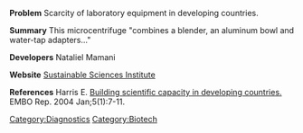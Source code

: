 '''Problem'''
Scarcity of laboratory equipment in developing countries.
 
 
'''Summary'''
This microcentrifuge "combines a blender, an aluminum bowl and water-tap adapters..."
  
'''Developers'''
Nataliel Mamani
 
'''Website'''
[http://www.ssilink.org/index-2.html Sustainable Sciences Institute]
  
'''References'''
Harris E. [http://www.ssilink.org/EMBO.pdf Building scientific capacity in developing countries.] EMBO Rep. 2004 Jan;5(1):7-11.

[[Category:Diagnostics]]
[[Category:Biotech]]